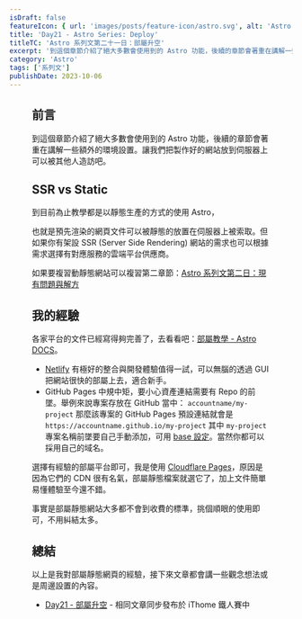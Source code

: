 ```yaml
---
isDraft: false
featureIcon: { url: 'images/posts/feature-icon/astro.svg', alt: 'Astro Logo' }
title: 'Day21 - Astro Series: Deploy'
titleTC: 'Astro 系列文第二十一日：部屬升空'
excerpt: '到這個章節介紹了絕大多數會使用到的 Astro 功能，後續的章節會著重在講解一些額外的環境設置。讓我們把製作好的網站放到伺服器上可以被其他人造訪吧。'
category: 'Astro'
tags: ['系列文']
publishDate: 2023-10-06
---
```


<Figure
  width="1200"
  height="600"
  src="images/posts/ithome-astro/thumbnail/day21-deploy.webp"
  alt="一個漂亮的漸層背景上面有一句標題：「部屬升空」"
/>

## 前言

到這個章節介紹了絕大多數會使用到的 Astro 功能，後續的章節會著重在講解一些額外的環境設置。讓我們把製作好的網站放到伺服器上可以被其他人造訪吧。

## SSR vs Static

到目前為止教學都是以靜態生產的方式的使用 Astro，

也就是預先渲染的網頁文件可以被靜態的放置在伺服器上被索取。但如果你有架設 SSR (Server Side Rendering) 網站的需求也可以根據需求選擇有對應服務的雲端平台供應商。

如果要複習動靜態網站可以複習第二章節：[Astro 系列文第二日：現有問題與解方](https://www.webdong.dev/post/astro-problem-solution/)

## 我的經驗

各家平台的文件已經寫得夠完善了，去看看吧：[部屬教學 - Astro DOCS](https://docs.astro.build/en/guides/deploy/)。

- [Netlify](https://www.netlify.com/) 有極好的整合與開發體驗值得一試，可以無腦的透過 GUI 把網站很快的部屬上去，適合新手。
- GitHub Pages 中規中矩，要小心資產連結需要有 Repo 的前墜。舉例來說專案存放在 GitHub 當中： `accountname/my-project` 那麼該專案的 GitHub Pages 預設連結就會是 `https://accountname.github.io/my-project` 其中 `my-project` 專案名稱前墜要自己手動添加，可用 [base 設定](https://docs.astro.build/en/reference/configuration-reference/#base)。當然你都可以採用自己的域名。

選擇有經驗的部屬平台即可，我是使用 [Cloudflare Pages](https://pages.cloudflare.com/)，原因是因為它們的 CDN 很有名氣，部屬靜態檔案就選它了，加上文件簡單易懂體驗至今還不錯。

事實是部屬靜態網站大多都不會到收費的標準，挑個順眼的使用即可，不用糾結太多。

## 總結

以上是我對部屬靜態網頁的經驗，接下來文章都會講一些觀念想法或是周邊設置的內容。

- [Day21 - 部屬升空](https://ithelp.ithome.com.tw/articles/10335565) - 相同文章同步發布於 iThome 鐵人賽中
